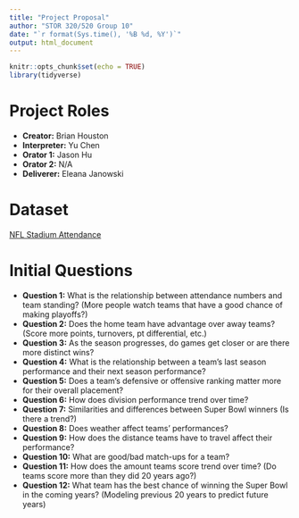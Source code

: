 ---
title: "Project Proposal"
author: "STOR 320/520 Group 10"
date: "`r format(Sys.time(), '%B %d, %Y')`"
output: html_document
---

```{r setup, include=FALSE}
knitr::opts_chunk$set(echo = TRUE)
library(tidyverse)
```

# Project Roles

- **Creator:** Brian Houston
- **Interpreter:** Yu Chen
- **Orator 1:** Jason Hu
- **Orator 2:** N/A
- **Deliverer:** Eleana Janowski

# Dataset

[NFL Stadium Attendance](https://github.com/rfordatascience/tidytuesday/tree/master/data/2020/2020-02-04)

# Initial Questions

- **Question 1:** What is the relationship between attendance numbers and team standing? (More people watch teams that have a good chance of making playoffs?)
- **Question 2:** Does the home team have advantage over away teams? (Score more points, turnovers, pt differential, etc.)
- **Question 3:** As the season progresses, do games get closer or are there more distinct wins?
- **Question 4:** What is the relationship between a team's last season performance and their next season performance?
- **Question 5:** Does a team's defensive or offensive ranking matter more for their overall placement?
- **Question 6:** How does division performance trend over time?
- **Question 7:** Similarities and differences between Super Bowl winners (Is there a trend?)
- **Question 8:** Does weather affect teams' performances?
- **Question 9:** How does the distance teams have to travel affect their performance?
- **Question 10:** What are good/bad match-ups for a team?
- **Question 11:** How does the amount teams score trend over time? (Do teams score more than they did 20 years ago?)
- **Question 12:** What team has the best chance of winning the Super Bowl in the coming years? (Modeling previous 20 years to predict future years)
